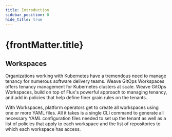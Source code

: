 ```yaml
---
title: Introduction
sidebar_position: 0
hide_title: true
---
```



<h1>
  {frontMatter.title} <TierLabel tiers="Enterprise" />
</h1>

## Workspaces

Organizations working with Kubernetes have a tremendous need to manage tenancy for numerous software delivery teams. Weave GitOps Workspaces offers tenancy management for Kubernetes clusters at scale. Weave GitOps Workspaces, build on top of Flux's powerful approach to managing tenancy, and add in policies that help define finer grain rules on the tenants. 

With Workspaces, platform operators get to create all workspaces using one or more YAML files. All it takes is a single CLI command to generate all necessary YAML configuration files needed to set up the tenant as well as a list of policies that apply to each workspace and the list of repositories to which each workspace has access.
